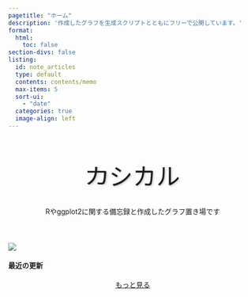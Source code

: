 ```yaml
---
pagetitle: "ホーム"
description: '作成したグラフを生成スクリプトとともにフリーで公開しています。'
format:
  html:
    toc: false
section-divs: false
listing:
  id: note_articles
  type: default
  contents: contents/memo
  max-items: 5
  sort-ui:
    - "date"
  categories: true
  image-align: left
---
```


```{=html}
<style>
    /* Google Fontsから可愛いフォントを読み込み */
    @import url('https://fonts.googleapis.com/css2?family=Monomaniac+One&display=swap');
    
    .content {
        margin-top: 0rem;
        margin-bottom: 0rem;
        padding-top: 0rem !important; 
        padding-bottom: 0rem;
        padding-left: 0rem;
        padding-right: 0rem;
        box-shadow: 0px 0px 0px 0 rgba(255, 255, 255, 0);
    }

    .background-container{
        height: 200px;
        position: relative;
        display: flex;
        flex-direction: column; /* 子要素を縦に並べる */
        justify-content: center; /* 上下中央ぞろえ */
        align-items: center; /* 左右中央ぞろえ */
    }

    /* アニメーションを囲むコンテナのスタイル */
    .animation-container-for-quarto {
        display: flex;
        justify-content: center;
        align-items: center;
        min-height: 100px; /* アニメーションの表示領域の高さ */
        overflow: hidden;
    }

    .jumping-text-for-quarto {
        font-family: "Monomaniac One", sans-serif;
        display: flex;
    }

    .jumping-text-for-quarto span {
        display: inline-block;
        font-size: 3rem;
        text-shadow: 2px 2px 4px rgba(0,0,0,0.2);
        animation-name: jump-for-quarto;
        animation-duration: 5s;
        animation-iteration-count: infinite;
        transform-origin: bottom center;
    }
    
    .jumping-text-for-quarto span:nth-child(2) {
        animation-delay: 0.2s;
    }
    .jumping-text-for-quarto span:nth-child(3) {
        animation-delay: 0.4s;
    }
    .jumping-text-for-quarto span:nth-child(4) {
        animation-delay: 0.6s;
    }
    .jumping-text-for-quarto span:nth-child(5) {
        animation-delay: 0.8s;
    }

    @keyframes jump-for-quarto {
        0%, 6%, 100% {
            transform: translateY(0) scale(1, 1);
        }
        1% {
            transform: scale(1.1, 0.9);
            animation-timing-function: ease-in;
        }
        3% {
            transform: translateY(-80px) scale(0.9, 1.1);
            animation-timing-function: ease-out;
        } 
        5% {
            transform: translateY(0) scale(1.1, 0.9);
        }
    }

    .center-container-for-quarto {
        display: flex;
        justify-content: center;
        align-items: center;
        overflow: hidden;
    }
</style>

<div class="background-container">
    <div class="animation-container-for-quarto">
        <div class="jumping-text-for-quarto">
            <span>カ</span>
            <span>シ</span>
            <span>カ</span>
            <span>ル</span>
        </div>
    </div>
    <div class="center-container-for-quarto">
        <p>Rやggplot2に関する備忘録と作成したグラフ置き場です</p>
    </div>
</div>
```

::: {.column-margin}
[![](./fig/r7halloween_catch.png){fig-alt="「地図でみる」ハロウィーンイベント2025"}](./contents/society/r7halloween/r7halloween.qmd)
:::

#### 最近の更新

:::{#note_articles}
:::

```{=html}
<center>
    <a class="btn btn-outline-primary" href="contents/list_memo.qmd">もっと見る</a>
</center>
```